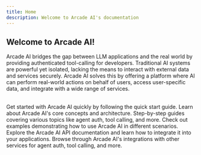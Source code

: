 ```yaml
---
title: Home
description: Welcome to Arcade AI's documentation
---
```


<Hero />

## Welcome to Arcade AI!

Arcade AI bridges the gap between LLM applications and the real world by providing authenticated tool-calling for developers. Traditional AI systems are powerful yet isolated, lacking the means to interact with external data and services securely. Arcade AI solves this by offering a platform where AI can perform real-world actions on behalf of users, access user-specific data, and integrate with a wide range of services.

<br />

<Cards columns={2}>
  <Card icon="rocket" title="Quick start" href="/guides/quickstart">
    Get started with Arcade AI quickly by following the quick start guide.
  </Card>
  <Card icon="cloud" title="Concepts" href="/home/purpose">
    Learn about Arcade AI's core concepts and architecture.
  </Card>
  <Card icon="list" title="Guides" href="/guides">
    Step-by-step guides covering various topics like agent auth, tool calling,
    and more.
  </Card>
  <Card
    icon="git"
    title="Examples"
    href="https://github.com/ArcadeAI/arcade-ai/tree/main/examples"
  >
    Check out examples demonstrating how to use Arcade AI in different
    scenarios.
  </Card>
  <Card
    icon="code"
    title="API Documentation"
    href="https://reference.arcade-ai.com"
  >
    Explore the Arcade AI API documentation and learn how to integrate it into
    your applications.
  </Card>
  <Card icon="tool" title="Integrations" href="/integrations">
    Browse through Arcade AI's integrations with other services for agent auth,
    tool calling, and more.
  </Card>
</Cards>
